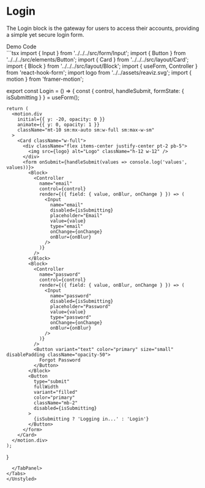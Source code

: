 
<Meta title="Blocks/Authentication/Login" />

# Login

The Login block is the gateway for users to access their accounts, providing a simple yet secure login form.

<Unstyled>
  <Tabs direction="rtl">
    <TabList>
      <Tab>
        Demo
      </Tab>
      <Tab>
        Code
      </Tab>
    </TabList>
    <TabPanel>
      <div className="flex flex-col border justify-center items-center min-h-[840px] border-gray-700">
        <Login />
      </div>
    </TabPanel>
    <TabPanel>
  ```tsx
  import { Input } from '../../../src/form/Input';
  import { Button } from '../../../src/elements/Button';
  import { Card } from '../../../src/layout/Card';
  import { Block } from '../../../src/layout/Block';
  import { useForm, Controller } from 'react-hook-form';
  import logo from '../../assets/reaviz.svg';
  import { motion } from 'framer-motion';

  export const Login = () => {
    const { control, handleSubmit, formState: { isSubmitting } } = useForm();

    return (
      <motion.div
        initial={{ y: -20, opacity: 0 }}
        animate={{ y: 0, opacity: 1 }}
        className="mt-10 sm:mx-auto sm:w-full sm:max-w-sm"
      >
        <Card className="w-full">
          <div className="flex items-center justify-center pt-2 pb-5">
            <img src={logo} alt="Logo" className="h-12 w-12" />
          </div>
          <form onSubmit={handleSubmit(values => console.log('values', values))}>
            <Block>
              <Controller
                name="email"
                control={control}
                render={({ field: { value, onBlur, onChange } }) => (
                  <Input
                    name="email"
                    disabled={isSubmitting}
                    placeholder="Email"
                    value={value}
                    type="email"
                    onChange={onChange}
                    onBlur={onBlur}
                  />
                )}
              />
            </Block>
            <Block>
              <Controller
                name="password"
                control={control}
                render={({ field: { value, onBlur, onChange } }) => (
                  <Input
                    name="password"
                    disabled={isSubmitting}
                    placeholder="Password"
                    value={value}
                    type="password"
                    onChange={onChange}
                    onBlur={onBlur}
                  />
                )}
              />
              <Button variant="text" color="primary" size="small" disablePadding className="opacity-50">
                Forgot Password
              </Button>
            </Block>
            <Button
              type="submit"
              fullWidth
              variant="filled"
              color="primary"
              className="mb-2"
              disabled={isSubmitting}
            >
              {isSubmitting ? 'Logging in...' : 'Login'}
            </Button>
          </form>
        </Card>
      </motion.div>
    );
  }
  ```
    </TabPanel>
  </Tabs>
</Unstyled>
